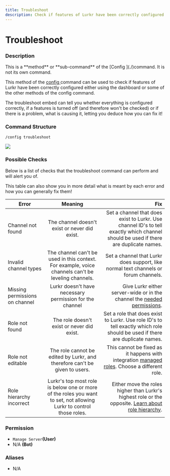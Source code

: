 ```yaml
---
title: Troubleshoot
description: Check if features of Lurkr have been correctly configured.
---
```


# Troubleshoot

### Description

<Callout type="warning">
This is a **method** or **sub-command** of the [Config ](./)command. It is not its own command.
</Callout>

This method of the [config ](./)command can be used to check if features of Lurkr have been correctly configured either using the dashboard or some of the other methods of the config command.&#x20;

The troubleshoot embed can tell you whether everything is configured correctly, if a features is turned off (and therefore won't be checked) or if there is a problem, what is causing it, letting you deduce how you can fix it!

### Command Structure

```
/config troubleshoot
```

![](https://i.imgur.com/aP7p1lT.png)

### Possible Checks

Below is a list of checks that the troubleshoot command can perform and will alert you of.

This table can also show you in more detail what is meant by each error and how you can generally fix them!

| Error                          |                                                       Meaning                                                       |                                                                                                                                                                                Fix |
| ------------------------------ | :-----------------------------------------------------------------------------------------------------------------: | ---------------------------------------------------------------------------------------------------------------------------------------------------------------------------------: |
| Channel not found              |                                    The channel doesn't exist or never did exist.                                    |                                                Set a channel that does exist to Lurkr. Use channel ID's to tell exactly which channel should be used if there are duplicate names. |
| Invalid channel types          |          The channel can't be used in this context. For example, voice channels can't be leveling channels.         |                                                                                                Set a channel that Lurkr does support, like normal text channels or forum channels. |
| Missing permissions on channel |                               Lurkr doesn't have necessary permission for the channel                               |                                                                                        Give Lurkr either server-wide or in the channel the [needed permissions](broken-reference). |
| Role not found                 |                                      The role doesn't exist or never did exist.                                     |                                                         Set a role that does exist to Lurkr. Use role ID's to tell exactly which role should be used if there are duplicate names. |
| Role not editable              |                      The role cannot be edited by Lurkr, and therefore can't be given to users.                     | This cannot be fixed as it happens with integration [managed roles](https://support.discord.com/hc/en-us/articles/360045093012-Server-Integrations-Page). Choose a different role. |
| Role hierarchy incorrect       | Lurkr's top most role is below one or more of the roles you want to set, not allowing Lurkr to control those roles. | Either move the roles higher than Lurkr's highest role or the opposite. [Learn about role hierarchy](https://support.discord.com/hc/en-us/articles/214836687-Role-Management-101). |



### **Permission**

* `Manage Server`**(User)**
* N/A **(Bot)**

### Aliases

* N/A


